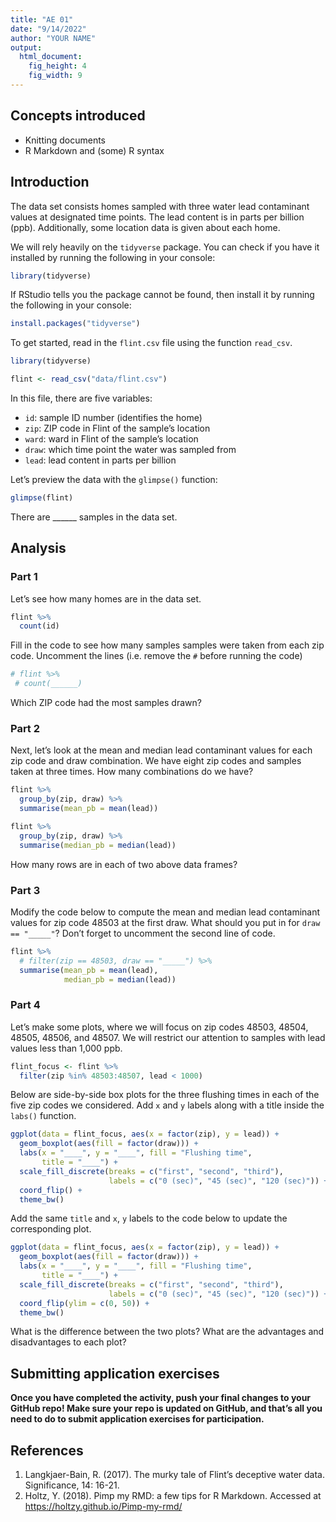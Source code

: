 ```yaml
---
title: "AE 01"
date: "9/14/2022"
author: "YOUR NAME"
output: 
  html_document: 
    fig_height: 4
    fig_width: 9
---
```


## Concepts introduced

- Knitting documents
- R Markdown and (some) R syntax

## Introduction

The data set consists homes sampled with three water lead contaminant values at designated time points. The lead content is in parts per billion (ppb). Additionally, some location data is given about each home.

We will rely heavily on the `tidyverse` package. You can check if you have it installed by running the following in your console:

```r
library(tidyverse)
```

If RStudio tells you the package cannot be found, then install it by running the following in your console:

```r
install.packages("tidyverse")
```


To get started, read in the `flint.csv` file using the function `read_csv`.

```r
library(tidyverse)
```

```r
flint <- read_csv("data/flint.csv")
```

In this file, there are five variables:

- `id`: sample ID number (identifies the home)
- `zip`: ZIP code in Flint of the sample's location
- `ward`: ward in Flint of the sample's location
- `draw`: which time point the water was sampled from
- `lead`: lead content in parts per billion

Let's preview the data with the `glimpse()` function:

```r
glimpse(flint)
```

There are ______ samples in the data set. 

## Analysis

### Part 1

Let's see how many homes are in the data set. 

```r
flint %>%
  count(id)
```

Fill in the code to see how many samples samples were taken from each zip code. Uncomment the lines (i.e. remove the `#` before running the code)

```r
# flint %>% 
 # count(______)
```

Which ZIP code had the most samples drawn?

### Part 2

Next, let's look at the mean and median lead contaminant values for each zip code and draw combination. We have eight zip codes and samples taken at three times. How many combinations do we have?

```r
flint %>% 
  group_by(zip, draw) %>% 
  summarise(mean_pb = mean(lead))
```

```r
flint %>% 
  group_by(zip, draw) %>% 
  summarise(median_pb = median(lead))
```

How many rows are in each of two above data frames?

### Part 3

Modify the code below to compute the mean and median lead contaminant values for zip code 48503 at the first draw. What should you put in for `draw == "_____"`? Don’t forget to uncomment the second line of code.

```r
flint %>% 
  # filter(zip == 48503, draw == "_____") %>% 
  summarise(mean_pb = mean(lead),
            median_pb = median(lead))
```

### Part 4

Let’s make some plots, where we will focus on zip codes 48503, 48504, 48505, 48506, and 48507. We will restrict our attention to samples with lead values less than 1,000 ppb.

```r
flint_focus <- flint %>% 
  filter(zip %in% 48503:48507, lead < 1000)
```

Below are side-by-side box plots for the three flushing times in each of the five zip codes we considered. Add `x` and `y` labels along with a title inside the `labs()` function.

```r
ggplot(data = flint_focus, aes(x = factor(zip), y = lead)) +
  geom_boxplot(aes(fill = factor(draw))) +
  labs(x = "____", y = "____", fill = "Flushing time",
       title = "____") +
  scale_fill_discrete(breaks = c("first", "second", "third"),
                      labels = c("0 (sec)", "45 (sec)", "120 (sec)")) +
  coord_flip() +
  theme_bw()
```

Add the same `title` and  `x`, `y` labels to the code below to update the corresponding plot.

```r
ggplot(data = flint_focus, aes(x = factor(zip), y = lead)) +
  geom_boxplot(aes(fill = factor(draw))) + 
  labs(x = "____", y = "____", fill = "Flushing time",
       title = "____") +
  scale_fill_discrete(breaks = c("first", "second", "third"),
                      labels = c("0 (sec)", "45 (sec)", "120 (sec)")) +
  coord_flip(ylim = c(0, 50)) +
  theme_bw()
```

What is the difference between the two plots? What are the advantages and disadvantages to each plot? 

## Submitting application exercises 

**Once you have completed the activity, push your final changes to your GitHub repo! Make sure your repo is updated on GitHub, and that's all you need to do to submit application exercises for participation.**

## References

1. Langkjaer-Bain, R. (2017). The murky tale of Flint’s deceptive water data. Significance, 14: 16-21.
2. Holtz, Y. (2018). Pimp my RMD: a few tips for R Markdown. Accessed at [https://holtzy.github.io/Pimp-my-rmd/](https://holtzy.github.io/Pimp-my-rmd/)
